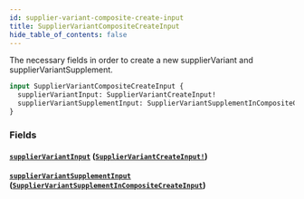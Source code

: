 ```yaml
---
id: supplier-variant-composite-create-input
title: SupplierVariantCompositeCreateInput
hide_table_of_contents: false
---
```



The necessary fields in order to create a new supplierVariant and supplierVariantSupplement.

```graphql
input SupplierVariantCompositeCreateInput {
  supplierVariantInput: SupplierVariantCreateInput!
  supplierVariantSupplementInput: SupplierVariantSupplementInCompositeCreateInput
}
```


### Fields

#### [`supplierVariantInput`](#) ([`SupplierVariantCreateInput!`](/developers/supplier-apis/supply-api/graphql/reference/inputs/supplier-variant-create-input))




#### [`supplierVariantSupplementInput`](#) ([`SupplierVariantSupplementInCompositeCreateInput`](/developers/supplier-apis/supply-api/graphql/reference/inputs/supplier-variant-supplement-in-composite-create-input))






